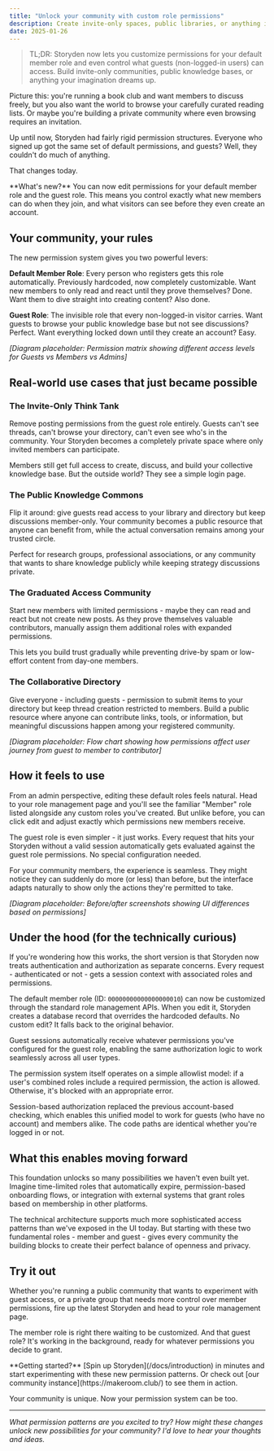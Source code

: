 ```yaml
---
title: "Unlock your community with custom role permissions"
description: Create invite-only spaces, public libraries, or anything in between with granular control over who can do what.
date: 2025-01-26
---
```


> TL;DR: Storyden now lets you customize permissions for your default member role and even control what guests (non-logged-in users) can access. Build invite-only communities, public knowledge bases, or anything your imagination dreams up.

Picture this: you're running a book club and want members to discuss freely, but you also want the world to browse your carefully curated reading lists. Or maybe you're building a private community where even browsing requires an invitation. 

Up until now, Storyden had fairly rigid permission structures. Everyone who signed up got the same set of default permissions, and guests? Well, they couldn't do much of anything.

That changes today.

<Callout>
  **What's new?** You can now edit permissions for your default member role and the guest role. This means you control exactly what new members can do when they join, and what visitors can see before they even create an account.
</Callout>

## Your community, your rules

The new permission system gives you two powerful levers:

**Default Member Role**: Every person who registers gets this role automatically. Previously hardcoded, now completely customizable. Want new members to only read and react until they prove themselves? Done. Want them to dive straight into creating content? Also done.

**Guest Role**: The invisible role that every non-logged-in visitor carries. Want guests to browse your public knowledge base but not see discussions? Perfect. Want everything locked down until they create an account? Easy.

*[Diagram placeholder: Permission matrix showing different access levels for Guests vs Members vs Admins]*

## Real-world use cases that just became possible

### The Invite-Only Think Tank

Remove posting permissions from the guest role entirely. Guests can't see threads, can't browse your directory, can't even see who's in the community. Your Storyden becomes a completely private space where only invited members can participate.

Members still get full access to create, discuss, and build your collective knowledge base. But the outside world? They see a simple login page.

### The Public Knowledge Commons

Flip it around: give guests read access to your library and directory but keep discussions member-only. Your community becomes a public resource that anyone can benefit from, while the actual conversation remains among your trusted circle.

Perfect for research groups, professional associations, or any community that wants to share knowledge publicly while keeping strategy discussions private.

### The Graduated Access Community

Start new members with limited permissions - maybe they can read and react but not create new posts. As they prove themselves valuable contributors, manually assign them additional roles with expanded permissions.

This lets you build trust gradually while preventing drive-by spam or low-effort content from day-one members.

### The Collaborative Directory

Give everyone - including guests - permission to submit items to your directory but keep thread creation restricted to members. Build a public resource where anyone can contribute links, tools, or information, but meaningful discussions happen among your registered community.

*[Diagram placeholder: Flow chart showing how permissions affect user journey from guest to member to contributor]*

## How it feels to use

From an admin perspective, editing these default roles feels natural. Head to your role management page and you'll see the familiar "Member" role listed alongside any custom roles you've created. But unlike before, you can click edit and adjust exactly which permissions new members receive.

The guest role is even simpler - it just works. Every request that hits your Storyden without a valid session automatically gets evaluated against the guest role permissions. No special configuration needed.

For your community members, the experience is seamless. They might notice they can suddenly do more (or less) than before, but the interface adapts naturally to show only the actions they're permitted to take.

*[Diagram placeholder: Before/after screenshots showing UI differences based on permissions]*

## Under the hood (for the technically curious)

If you're wondering how this works, the short version is that Storyden now treats authentication and authorization as separate concerns. Every request - authenticated or not - gets a session context with associated roles and permissions.

The default member role (ID: `00000000000000000010`) can now be customized through the standard role management APIs. When you edit it, Storyden creates a database record that overrides the hardcoded defaults. No custom edit? It falls back to the original behavior.

Guest sessions automatically receive whatever permissions you've configured for the guest role, enabling the same authorization logic to work seamlessly across all user types.

The permission system itself operates on a simple allowlist model: if a user's combined roles include a required permission, the action is allowed. Otherwise, it's blocked with an appropriate error.

Session-based authorization replaced the previous account-based checking, which enables this unified model to work for guests (who have no account) and members alike. The code paths are identical whether you're logged in or not.

## What this enables moving forward

This foundation unlocks so many possibilities we haven't even built yet. Imagine time-limited roles that automatically expire, permission-based onboarding flows, or integration with external systems that grant roles based on membership in other platforms.

The technical architecture supports much more sophisticated access patterns than we've exposed in the UI today. But starting with these two fundamental roles - member and guest - gives every community the building blocks to create their perfect balance of openness and privacy.

## Try it out

Whether you're running a public community that wants to experiment with guest access, or a private group that needs more control over member permissions, fire up the latest Storyden and head to your role management page.

The member role is right there waiting to be customized. And that guest role? It's working in the background, ready for whatever permissions you decide to grant.

<Callout>
  **Getting started?** [Spin up Storyden](/docs/introduction) in minutes and start experimenting with these new permission patterns. Or check out [our community instance](https://makeroom.club/) to see them in action.
</Callout>

Your community is unique. Now your permission system can be too.

---

*What permission patterns are you excited to try? How might these changes unlock new possibilities for your community? I'd love to hear your thoughts and ideas.*